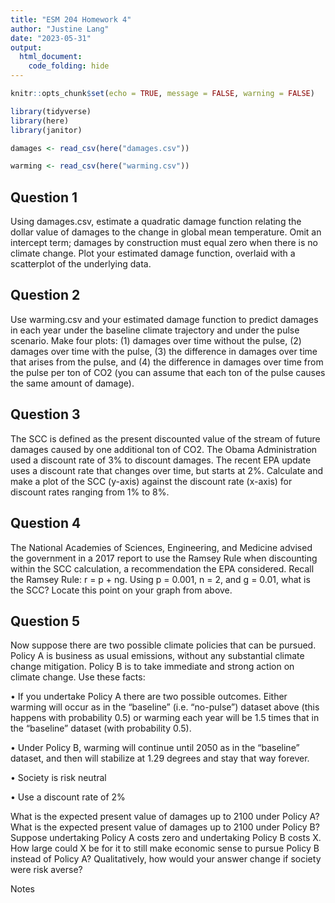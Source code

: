 ```yaml
---
title: "ESM 204 Homework 4"
author: "Justine Lang"
date: "2023-05-31"
output: 
  html_document: 
    code_folding: hide
---
```


```r
knitr::opts_chunk$set(echo = TRUE, message = FALSE, warning = FALSE)

library(tidyverse)
library(here)
library(janitor)
```

```r
damages <- read_csv(here("damages.csv"))

warming <- read_csv(here("warming.csv"))
```


## Question 1

Using damages.csv, estimate a quadratic damage function relating the dollar value of damages to the change in global mean temperature. Omit an intercept term; damages by construction must equal zero when there is no climate change. Plot your estimated damage function, overlaid with a scatterplot of the underlying data.


## Question 2

Use warming.csv and your estimated damage function to predict damages in each year under the baseline climate trajectory and under the pulse scenario. Make four plots: (1) damages over time without the pulse, (2) damages over time with the pulse, (3) the difference in damages over time that arises from the pulse, and (4) the difference in damages over time from the pulse per ton of CO2 (you can assume that each ton of the pulse causes the same amount of damage).


## Question 3

The SCC is defined as the present discounted value of the stream of future damages caused by one additional ton of CO2. The Obama Administration used a discount rate of 3% to discount damages. The recent EPA update uses a discount rate that changes over time, but starts at 2%. Calculate and make a plot of the SCC (y-axis) against the discount rate (x-axis) for discount rates ranging from 1% to 8%.


## Question 4

The National Academies of Sciences, Engineering, and Medicine advised the government in a 2017 report to use the Ramsey Rule when discounting within the SCC calculation, a recommendation the EPA considered. Recall the Ramsey Rule: r = p + ng. Using p = 0.001, n = 2, and g = 0.01, what is the SCC? Locate this point on your graph from above.


## Question 5

Now suppose there are two possible climate policies that can be pursued. Policy A is business as usual emissions, without any substantial climate change mitigation. Policy B is to take immediate and strong action on climate change. Use these facts:

• If you undertake Policy A there are two possible outcomes. Either warming will occur as in the "baseline" (i.e. "no-pulse") dataset above (this happens with probability 0.5) or warming each year will be 1.5 times that in the "baseline" dataset (with probability 0.5).

• Under Policy B, warming will continue until 2050 as in the "baseline" dataset, and then will stabilize at 1.29 degrees and stay that way forever.

• Society is risk neutral

• Use a discount rate of 2%

What is the expected present value of damages up to 2100 under Policy A? What is the expected present value of damages up to 2100 under Policy B? Suppose undertaking Policy A costs zero and undertaking Policy B costs X. How large could X be for it to still make economic sense to pursue Policy B instead of Policy A? Qualitatively, how would your answer change if society were risk averse?






Notes






















